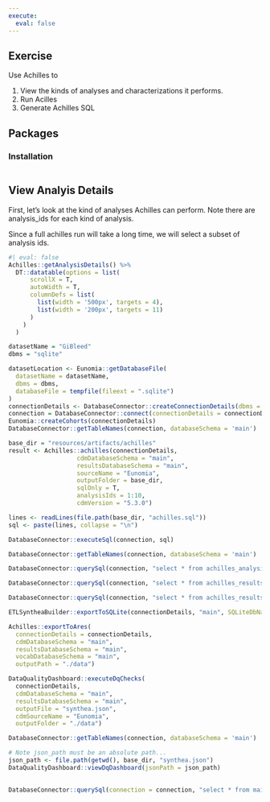 ---
execute:
  eval: false
---

## Exercise

Use Achilles to

1.  View the kinds of analyses and characterizations it performs.
2.  Run Acilles
3.  Generate Achilles SQL

## Packages

### Installation

``` r
```

## View Analyis Details

First, let's look at the kind of analyses Achilles can perform. Note there are analysis_ids for each kind of analysis.

Since a full achilles run will take a long time, we will select a subset of analysis ids.

```{r}
#| eval: false
Achilles::getAnalysisDetails() %>% 
  DT::datatable(options = list(
      scrollX = T,
      autoWidth = T,
      columnDefs = list(
        list(width = '500px', targets = 4),
        list(width = '200px', targets = 11)
      )
    )
  )
```

```{r}
datasetName = "GiBleed"
dbms = "sqlite"

datasetLocation <- Eunomia::getDatabaseFile(
  datasetName = datasetName, 
  dbms = dbms, 
  databaseFile = tempfile(fileext = ".sqlite")
)
connectionDetails <- DatabaseConnector::createConnectionDetails(dbms = dbms, server = datasetLocation)
connection = DatabaseConnector::connect(connectionDetails = connectionDetails)
Eunomia::createCohorts(connectionDetails)
DatabaseConnector::getTableNames(connection, databaseSchema = 'main')
```

```{r}
base_dir = "resources/artifacts/achilles"
result <- Achilles::achilles(connectionDetails,
                   cdmDatabaseSchema = "main",
                   resultsDatabaseSchema = "main",
                   sourceName = "Eunomia",
                   outputFolder = base_dir,
                   sqlOnly = T,
                   analysisIds = 1:10,
                   cdmVersion = "5.3.0")
```

```{r}
lines <- readLines(file.path(base_dir, "achilles.sql"))
sql <- paste(lines, collapse = "\n")
```

```{r}
DatabaseConnector::executeSql(connection, sql)
```

```{r}
DatabaseConnector::getTableNames(connection, databaseSchema = 'main')
```

```{r}
DatabaseConnector::querySql(connection, "select * from achilles_analysis limit 100")
```

```{r}
DatabaseConnector::querySql(connection, "select * from achilles_results limit 100")
```

```{r}
DatabaseConnector::querySql(connection, "select * from achilles_results_dist limit 100")
```

```{r}
ETLSyntheaBuilder::exportToSQLite(connectionDetails, "main", SQLiteDbName = "eunomia-achilles.sqlite")
```

```{r}
Achilles::exportToAres(
  connectionDetails = connectionDetails,
  cdmDatabaseSchema = "main",
  resultsDatabaseSchema = "main",
  vocabDatabaseSchema = "main",
  outputPath = "./data")
```

```{r}
DataQualityDashboard::executeDqChecks(
  connectionDetails,
  cdmDatabaseSchema = "main",
  resultsDatabaseSchema = "main",
  outputFile = "synthea.json",
  cdmSourceName = "Eunomia",
  outputFolder = "./data")
```

```{r}
DatabaseConnector::getTableNames(connection, databaseSchema = 'main')
```

```{r}
# Note json_path must be an absolute path...
json_path <- file.path(getwd(), base_dir, "synthea.json")
DataQualityDashboard::viewDqDashboard(jsonPath = json_path)
     
```

```{r}
DatabaseConnector::querySql(connection = connection, "select * from main.\"main.dqdashboard_results\"")
```
